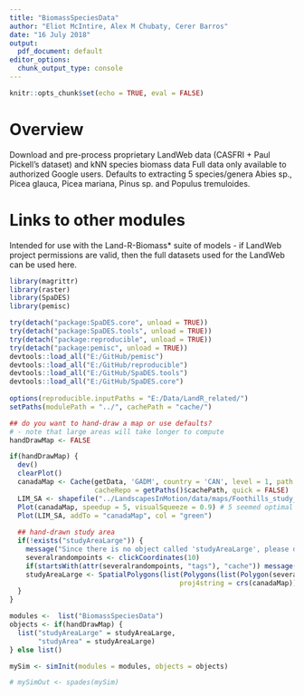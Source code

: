 ```yaml
---
title: "BiomassSpeciesData"
author: "Eliot McIntire, Alex M Chubaty, Cerer Barros"
date: "16 July 2018"
output:
  pdf_document: default
editor_options: 
  chunk_output_type: console
---
```


```r
knitr::opts_chunk$set(echo = TRUE, eval = FALSE)
```

# Overview

Download and pre-process proprietary LandWeb data (CASFRI + Paul Pickell's dataset) and kNN species biomass data
Full data only available to authorized Google users.
Defaults to extracting 5 species/genera Abies sp., Picea glauca, Picea mariana, Pinus sp. and  Populus tremuloides.

# Links to other modules

Intended for use with the Land-R-Biomass* suite of models - if LandWeb project permissions are valid, then the full datasets used for the LandWeb can be used here.

```r
library(magrittr)
library(raster)
library(SpaDES)
library(pemisc)

try(detach("package:SpaDES.core", unload = TRUE))
try(detach("package:SpaDES.tools", unload = TRUE))
try(detach("package:reproducible", unload = TRUE))
try(detach("package:pemisc", unload = TRUE))
devtools::load_all("E:/GitHub/pemisc")
devtools::load_all("E:/GitHub/reproducible")
devtools::load_all("E:/GitHub/SpaDES.tools")
devtools::load_all("E:/GitHub/SpaDES.core")
 
options(reproducible.inputPaths = "E:/Data/LandR_related/")
setPaths(modulePath = "../", cachePath = "cache/")

## do you want to hand-draw a map or use defaults?
# - note that large areas will take longer to compute
handDrawMap <- FALSE

if(handDrawMap) {
  dev()
  clearPlot()
  canadaMap <- Cache(getData, 'GADM', country = 'CAN', level = 1, path = "data/",
                     cacheRepo = getPaths()$cachePath, quick = FALSE)
  LIM_SA <- shapefile("../LandscapesInMotion/data/maps/Foothills_study_area.shp")
  Plot(canadaMap, speedup = 5, visualSqueeze = 0.9) # 5 seemed optimal
  Plot(LIM_SA, addTo = "canadaMap", col = "green")
  
  ## hand-drawn study area
  if(!exists("studyAreaLarge")) {
    message("Since there is no object called 'studyAreaLarge', please draw a study area with 10 points")
    severalrandompoints <- clickCoordinates(10)
    if(startsWith(attr(severalrandompoints, "tags"), "cache")) message("Taking studyAreaLarge from Cache")
    studyAreaLarge <- SpatialPolygons(list(Polygons(list(Polygon(severalrandompoints$coords)), ID = "handDrawnPoly")),
                                          proj4string = crs(canadaMap))
  }
}

modules <-  list("BiomassSpeciesData")
objects <- if(handDrawMap) {
  list("studyAreaLarge" = studyAreaLarge,
       "studyArea" = studyAreaLarge)  
} else list()

mySim <- simInit(modules = modules, objects = objects)

# mySimOut <- spades(mySim)

```

